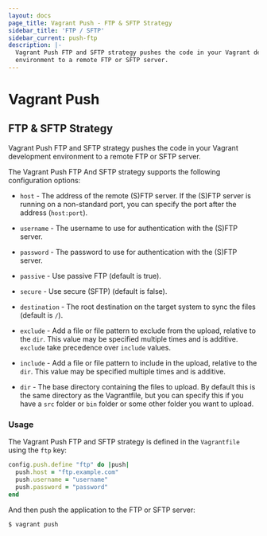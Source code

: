 ```yaml
---
layout: docs
page_title: Vagrant Push - FTP & SFTP Strategy
sidebar_title: 'FTP / SFTP'
sidebar_current: push-ftp
description: |-
  Vagrant Push FTP and SFTP strategy pushes the code in your Vagrant development
  environment to a remote FTP or SFTP server.
---
```


# Vagrant Push

## FTP & SFTP Strategy

Vagrant Push FTP and SFTP strategy pushes the code in your Vagrant development
environment to a remote FTP or SFTP server.

The Vagrant Push FTP And SFTP strategy supports the following configuration
options:

- `host` - The address of the remote (S)FTP server. If the (S)FTP server is
  running on a non-standard port, you can specify the port after the address
  (`host:port`).

- `username` - The username to use for authentication with the (S)FTP server.

- `password` - The password to use for authentication with the (S)FTP server.

- `passive` - Use passive FTP (default is true).

- `secure` - Use secure (SFTP) (default is false).

- `destination` - The root destination on the target system to sync the files
  (default is `/`).

- `exclude` - Add a file or file pattern to exclude from the upload, relative to
  the `dir`. This value may be specified multiple times and is additive.
  `exclude` take precedence over `include` values.

- `include` - Add a file or file pattern to include in the upload, relative to
  the `dir`. This value may be specified multiple times and is additive.

- `dir` - The base directory containing the files to upload. By default this is
  the same directory as the Vagrantfile, but you can specify this if you have
  a `src` folder or `bin` folder or some other folder you want to upload.

### Usage

The Vagrant Push FTP and SFTP strategy is defined in the `Vagrantfile` using the
`ftp` key:

```ruby
config.push.define "ftp" do |push|
  push.host = "ftp.example.com"
  push.username = "username"
  push.password = "password"
end
```

And then push the application to the FTP or SFTP server:

```shell-session
$ vagrant push
```
